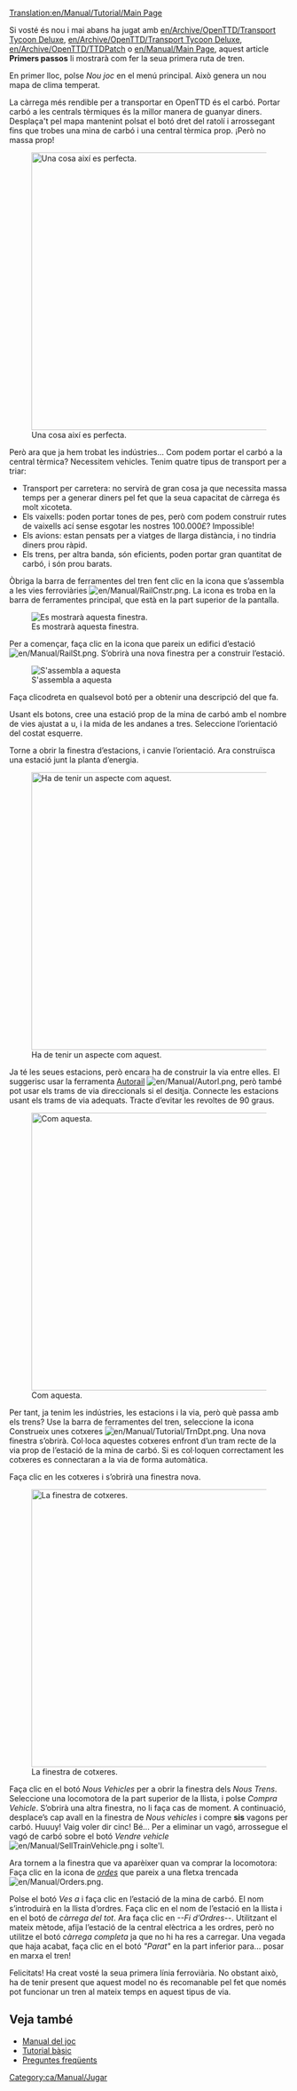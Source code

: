 [[Translation:en/Manual/Tutorial/Main Page]]
{{ca/Manual/Tutorial/Tutorial}}

Si vosté és nou i mai abans ha jugat amb [[en/Archive/OpenTTD/Transport Tycoon Deluxe]], [[en/Archive/OpenTTD/Transport Tycoon Deluxe]], [[en/Archive/OpenTTD/TTDPatch]] o [[en/Manual/Main Page]], aquest article '''Primers passos''' li mostrarà com fer la seua primera ruta de tren.

En primer lloc, polse ''Nou joc'' en el menú principal. Això genera un nou mapa de clima temperat.

La càrrega més rendible per a transportar en OpenTTD és el carbó. Portar carbó a les centrals tèrmiques és la millor manera de guanyar diners. Desplaça't pel mapa mantenint polsat el botó dret del ratolí i arrossegant fins que trobes una mina de carbó i una central tèrmica prop. ¡Però no massa prop!

[[File:en/Manual/Tutorial/Tutorial1.png|thumb|500px|center|Una cosa així es perfecta.]]

Però ara que ja hem trobat les indústries... Com podem portar el carbó a la central tèrmica? Necessitem vehicles. Tenim quatre tipus de transport per a triar:

*Transport per carretera: no servirà de gran cosa ja que necessita massa temps per a generar diners pel fet que la seua capacitat de càrrega és molt xicoteta.
*Els vaixells: poden portar tones de pes, però com podem construir rutes de vaixells ací sense esgotar les nostres 100.000£? Impossible!
*Els avions: estan pensats per a viatges de llarga distància, i no tindria diners prou ràpid.
*Els trens, per altra banda, són eficients, poden portar gran quantitat de carbó, i són prou barats.

Òbriga la barra de ferramentes del tren fent clic en la icona que s’assembla a les vies ferroviàries [[File:en/Manual/RailCnstr.png]]. La icona es troba en la barra de ferramentes principal, que està en la part superior de la pantalla. 

[[File:ca/Manual/Railroad Construction.png|center|Es mostrarà aquesta finestra.]]

Per a començar, faça clic en la icona que pareix un edifici d’estació [[File:en/Manual/RailSt.png]]. S’obrirà una nova finestra per a construir l’estació.

[[File:ca/Manual/Stationgui.png|center|frame|S'assembla a aquesta]]

Faça clicodreta en qualsevol botó per a obtenir una descripció del que fa.

Usant els botons, cree una estació prop de la mina de carbó amb el nombre de vies ajustat a u, i la mida de les andanes a tres. Seleccione l’orientació del costat esquerre.

Torne a obrir la finestra d’estacions, i canvie l’orientació. Ara construïsca una estació junt la planta d’energia.

[[File:en/Manual/Tutorial/Tutorial2.png|thumb|500px|center|Ha de tenir un aspecte com aquest.]]

Ja té les seues estacions, però encara ha de construir la via entre elles. El suggerisc usar la ferramenta [[ca/Autorail|Autorail]] [[File:en/Manual/Autorl.png]], però també pot usar els trams de via direccionals si el desitja. Connecte les estacions usant els trams de via adequats. Tracte d’evitar les revoltes de 90 graus.

[[File:en/Manual/Tutorial/Tutorial3.png|thumb|500px|center|Com aquesta.]]

Per tant, ja tenim les indústries, les estacions i la via, però què passa amb els trens? Use la barra de ferramentes del tren, seleccione la icona Construeix unes cotxeres [[File:en/Manual/Tutorial/TrnDpt.png]]. Una nova finestra s’obrirà. Col·loca aquestes cotxeres enfront d’un tram recte de la via prop de l’estació de la mina de carbó. Si es col·loquen correctament les cotxeres es connectaran a la via de forma automàtica.

Faça clic en les cotxeres i s’obrirà una finestra nova.

[[File:ca/Manual/Tutorial/Tutorial4.png|thumb|500px|center|La finestra de cotxeres.]]

Faça clic en el botó ''Nous Vehicles'' per a obrir la finestra dels ''Nous Trens''. Seleccione una locomotora de la part superior de la llista, i polse ''Compra Vehicle''. S’obrirà una altra finestra, no li faça cas de moment. A continuació, desplace’s cap avall en la finestra de ''Nous vehicles'' i compre '''sis''' vagons per carbó. Huuuy! Vaig voler dir cinc! Bé... Per a eliminar un vagó, arrossegue el vagó de carbó sobre el botó ''Vendre vehicle'' [[File:en/Manual/SellTrainVehicle.png]] i solte'l.

Ara tornem a la finestra que va aparèixer quan va comprar la locomotora: Faça clic en la icona de ''[[ca/Ordes|ordes]]'' que pareix a una fletxa trencada [[File:en/Manual/Orders.png]].

Polse el botó ''Ves a'' i faça clic en l’estació de la mina de carbó. El nom s’introduirà en la llista d’ordres. Faça clic en el nom de l’estació en la llista i en el botó de ''càrrega del tot''. Ara faça clic en ''--Fi d’Ordres--''. Utilitzant el mateix mètode, afija l’estació de la central elèctrica a les ordres, però no utilitze el botó ''càrrega completa'' ja que no hi ha res a carregar. Una vegada que haja acabat, faça clic en el botó ''"Parat"'' en la part inferior para... posar en marxa el tren!

Felicitats! Ha creat vosté la seua primera línia ferroviària. No obstant això, ha de tenir present que aquest model no és recomanable pel fet que només pot funcionar un tren al mateix temps en aquest tipus de via.

==Veja també==
*[[ca/Manual/Main Page|Manual del joc]]
*[[ca/Manual/Tutorial/Tutorial|Tutorial bàsic]]
*[[ca/Archive/Community/Preguntes més freqüents|Preguntes freqüents]]

[[Category:ca/Manual/Jugar]]